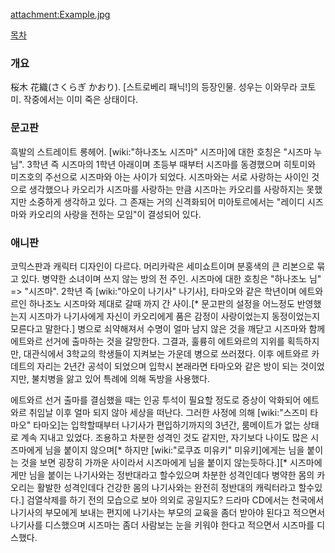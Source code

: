 attachment:Example.jpg

[[목차]]
=== 개요 ===
桜木 花織(さくらぎ かおり). [스트로베리 패닉!]의 등장인물. 성우는 이와무라 코토미.
작중에서는 이미 죽은 상태이다. 

=== 문고판 ===
흑발의 스트레이트 롱헤어. [wiki:"하나조노 시즈마" 시즈마]에 대한 호칭은 "시즈마 누님". 3학년 즉 시즈마의 1학년 아래이며 초등부 때부터 시즈마를 동경했으며 히토미와 미즈호의 주선으로 시즈마와 아는 사이가 되었다. 시즈마와는 서로 사랑하는 사이인 것으로 생각했으나 카오리가 시즈마를 사랑하는 만큼 시즈마는 카오리를 사랑하지는 못했지만 소중하게 생각하고 있다. 그 존재는 거의 신격화되어 미아토르에서는 "레이디 시즈마와 카오리의 사랑을 전하는 모임"이 결성되어 있다.

=== 애니판 ===
코믹스판과 캐릭터 디자인이 다르다. 머리카락은 세미쇼트이며 분홍색의 큰 리본으로 묶고 있다. 병약한 소녀이며 쓰지 않는 방의 전 주인. 시즈마에 대한 호칭은 "하나조노 님" => "시즈마". 2학년 즉 [wiki:"아오이 나기사" 나기사], 타마오와 같은 학년이며 에트와르인 하나조노 시즈마와 제대로 갈때 까지 간 사이.[* 문고판의 설정을 어느정도 반영했는지 시즈마가 나기사에게 자신이 카오리에게 품은 감정이 사랑이었는지 동정이었는지 모른다고 말한다.] 병으로 쇠약해져서 수명이 얼마 남지 않은 것을 깨닫고 시즈마와 함께 에트와르 선거에 출마하는 것을 갈망한다. 그결과, 훌륭히 에트와르의 지위를 획득하지만, 대관식에서 3학교의 학생들이 지켜보는 가운데 병으로 쓰러졌다. 이후 에트와르 카데트의 자리는 2년간 공석이 되었으며 입학시 본래라면 타마오와 같은 방이 되는 것이었지만, 불치병을 앓고 있어 특례에 의해 독방을 사용했다. 

에트와르 선거 출마를 결심했을 때는 인공 투석이 필요할 정도로 증상이 악화되어 에트와르 취임날 이후 얼마 되지 않아 세상을 떠난다. 그러한 사정에 의해 [wiki:"스즈미 타마오" 타마오]는 입학할때부터 나기사가 편입하기까지의 3년간, 룸메이트가 없는 상태로 계속 지내고 있었다. 조용하고 차분한 성격인 것도 같지만, 자기보다 나이도 많은 시즈마에게 님을 붙이지 않으며[* 하지만 [wiki:"로쿠죠 미유키" 미유키]에게는 님을 붙이는 것을 보면 굉장히 가까운 사이라서 시즈마에게 님을 붙이지 않는듯하다.][* 시즈마에게만 님을 붙이는 나기사와는 정반대라고 할수있으며 차분한 성격인데다 병약한 몸의 카오리는 활발한 성격인데다 건강한 몸의 나기사와는 완전히 정반대의 캐릭터라고 할수있다.] 검열삭제를 하기 전의 모습으로 보아 의외로 공일지도? 드라마 CD에서는 천국에서 나기사의 부모에게 보내는 편지에 나기사는 부모의 교육을 좀더 받아야 된다고 적으면서 나기사를 디스했으며 시즈마는 좀더 사람보는 눈을 키워야 한다고 적으면서 시즈마를 디스했다.
